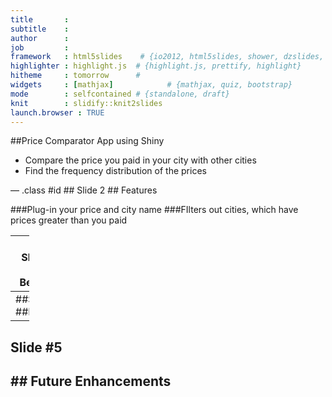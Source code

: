 ```yaml
---
title       : 
subtitle    : 
author      : 
job         : 
framework   : html5slides    # {io2012, html5slides, shower, dzslides, ...}
highlighter : highlight.js  # {highlight.js, prettify, highlight}
hitheme     : tomorrow      # 
widgets     : [mathjax]            # {mathjax, quiz, bootstrap}
mode        : selfcontained # {standalone, draft}
knit        : slidify::knit2slides
launch.browser : TRUE
---
```

##Price Comparator App using Shiny

- Compare the price you paid in your city with other cities
- Find the frequency distribution of the prices

--- .class #id 
## Slide 2
## Features

###Plug-in your price and city name
###FIlters out cities, which have prices greater than you paid 

---
## Slide#3
## Benefits

### Easy to use
### Practical information at your finger tip
### Verstile application
---
##Slide#4
##Demo

---
## Slide #5
## Future Enhancements
---
